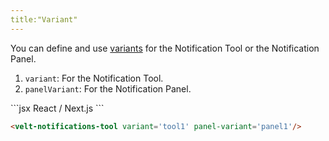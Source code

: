 ```yaml
---
title:"Variant"
---
```

You can define and use [variants](/ui-customization/variants) for the Notification Tool or the Notification Panel.

1. `variant`: For the Notification Tool.
2. `panelVariant`: For the Notification Panel.

<RequestExample>
```jsx React / Next.js
<VeltNotificationsTool variant='tool1' panelVariant='panel1'/>
```

```html HTML
<velt-notifications-tool variant='tool1' panel-variant='panel1'/>
```
</RequestExample>